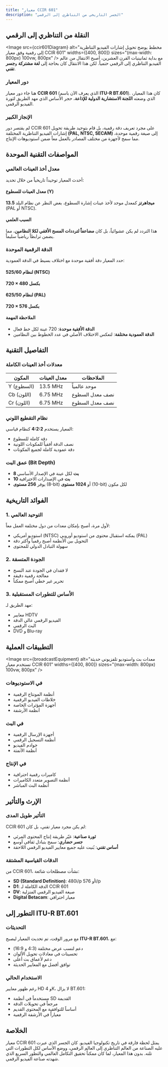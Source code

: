 ```yaml
---
title: "معيار CCIR 601"
description: "الجسر التاريخي من التناظري إلى الرقمي"
---
```



## النقلة من التناظري إلى الرقمي
<Image src={ccir601Diagram} alt="مخطط يوضح تحويل إشارات الفيديو التناظرية إلى رقمية وفق معيار CCIR 601" widths={[400, 800]} sizes="(max-width: 800px) 100vw, 800px" />
مع بداية ثمانينيات القرن العشرين، أصبح الانتقال من عالم الفيديو التناظري إلى الرقمي حتمياً. لكن هذا الانتقال كان بحاجة إلى **لغة مشتركة** و**جسر تقني**.

### دور المعيار
هنا جاء دور معيار **CCIR 601** (الذي يعرف الآن باسم **ITU-R BT.601**). كان هذا المعيار، الذي وضعته **اللجنة الاستشارية الدولية للإذاعة**، حجر الأساس الذي مهد الطريق لثورة الفيديو الرقمي.

### الإنجاز الكبير
لم يقتصر دور CCIR 601 على مجرد تعريف دقة رقمية، بل قام بتوحيد طريقة تحويل إشارات الفيديو التناظرية المختلفة **(PAL, NTSC, SECAM)** إلى صيغة رقمية موحدة، مما سمح لأجهزة من مختلف المصادر بالعمل معاً ضمن استوديوهات الإنتاج.

## المواصفات التقنية الموحدة

### معدل أخذ العينات العالمي

أحدث المعيار توحيداً تاريخياً من خلال تحديد:

#### معدل العينات للسطوع (Y)
**13.5 ميجاهرتز** كمعدل موحد لأخذ عينات إشارة السطوع، بغض النظر عن نظام البلد (PAL أو NTSC).

#### السبب العلمي
هذا التردد لم يكن عشوائياً، بل كان **مضاعفاً لترددات المسح الأفقي لكلا النظامين**، مما يضمن ترابطاً رياضياً سليماً.

### الدقة الرقمية الموحدة

حدد المعيار دقة أفقية موحدة مع اختلاف بسيط في الدقة العمودية:

#### لنظام 525/60 (NTSC)
**720 × 480 بكسل**

#### لنظام 625/50 (PAL)
**720 × 576 بكسل**

#### الملاحظة المهمة
- **الدقة الأفقية موحدة**: 720 عينة لكل خط فعال
- **الدقة العمودية مختلفة**: لتعكس الاختلاف الأصلي في عدد الخطوط بين النظامين

## التفاصيل التقنية

### معدلات أخذ العينات الكاملة

| المكون | معدل العينات | الملاحظات |
|--------|--------------|-----------|
| Y (السطوع) | 13.5 MHz | موحد عالمياً |
| Cb (اللون) | 6.75 MHz | نصف معدل السطوع |
| Cr (اللون) | 6.75 MHz | نصف معدل السطوع |

### نظام التقطيع اللوني
المعيار يستخدم **4:2:2** كنظام قياسي:
- دقة كاملة للسطوع
- نصف الدقة أفقياً للمكونات اللونية
- دقة عمودية كاملة لجميع المكونات

### عمق البت (Bit Depth)
- **8 بت** لكل عينة في الإصدار الأساسي
- **10 بت** في الإصدارات الاحترافية
- يوفر **256 مستوى** (8-bit) أو **1024 مستوى** (10-bit) لكل مكون

## الفوائد التاريخية

### 1. التوحيد العالمي
لأول مرة، أصبح بإمكان معدات من دول مختلفة العمل معاً:
- استوديو أمريكي (NTSC) يمكنه استقبال محتوى من استوديو أوروبي (PAL)
- التحويل بين الأنظمة أصبح رقمياً وأكثر دقة
- سهولة التبادل الدولي للمحتوى

### 2. الجودة المتسقة
- لا فقدان في الجودة عند النسخ
- معالجة رقمية دقيقة
- تحرير غير خطي أصبح ممكناً

### 3. الأساس للتطورات المستقبلية
مهد الطريق لـ:
- معايير HDTV
- الفيديو الرقمي عالي الدقة
- البث الرقمي
- DVD و Blu-ray

## التطبيقات العملية
<Image src={broadcastEquipment} alt="معدات بث واستوديو تلفزيوني حديثة تستخدم معيار CCIR 601" widths={[400, 800]} sizes="(max-width: 800px) 100vw, 800px" />
### في الاستوديوهات
- أنظمة المونتاج الرقمية
- خلاطات الفيديو الرقمية
- أجهزة المؤثرات الخاصة
- أنظمة الأرشفة

### في البث
- أجهزة الإرسال الرقمية
- أنظمة التسجيل الرقمي
- خوادم الفيديو
- أنظمة الأتمتة

### في الإنتاج
- كاميرات رقمية احترافية
- أنظمة التصوير متعدد الكاميرات
- أنظمة البث المباشر

## الإرث والتأثير

### التأثير طويل المدى
CCIR 601 لم يكن مجرد معيار تقني، بل كان:
- **ثورة صناعية**: غيّر طريقة إنتاج المحتوى المرئي
- **جسر حضاري**: سمح بتبادل ثقافي أوسع
- **أساس تقني**: بُنيت عليه جميع معايير الفيديو الرقمي اللاحقة

### الدقات القياسية المشتقة
من CCIR 601، نشأت مصطلحات شائعة:
- **SD (Standard Definition)**: 480i/p أو 576i/p
- **D1**: الدقة الكاملة لـ CCIR 601
- **DV**: صيغة الفيديو الرقمي المنزلية
- **Digital Betacam**: معيار احترافي

## التطور إلى ITU-R BT.601

### التحديثات
مع مرور الوقت، تم تحديث المعيار ليصبح **ITU-R BT.601**، مع:
- دعم لنسب عرض مختلفة (4:3 و 16:9)
- تحسينات في معادلات تحويل الألوان
- دعم لأعماق بت أعلى
- توافق أفضل مع المعايير الحديثة

### الاستخدام الحالي
رغم ظهور معايير HD و 4K، لا يزال BT.601:
- مستخدماً في أنظمة SD القديمة
- مرجعاً في تحويلات الدقة
- أساساً للتوافقية مع المحتوى القديم
- معياراً في الأرشفة الرقمية

## الخلاصة

معيار CCIR 601 يمثل لحظة فارقة في تاريخ تكنولوجيا الفيديو. كان الجسر الذي عبرت عليه الصناعة من العالم التناظري إلى العالم الرقمي، ووضع الأساس لكل التطورات التي تلته. بدون هذا المعيار، لما كان ممكناً تحقيق التكامل العالمي والتطور السريع الذي شهدته صناعة الفيديو الرقمي.